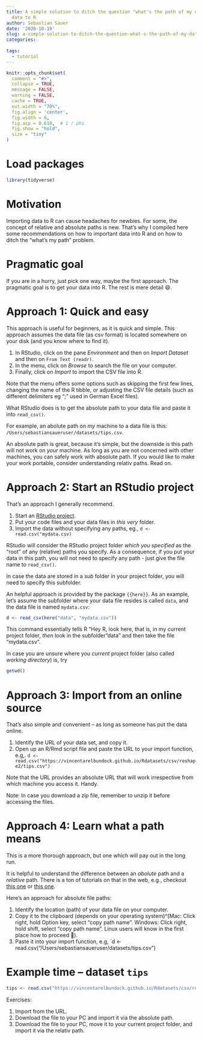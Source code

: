 ```yaml
---
title: A simple solution to ditch the question "what's the path of my data" when importing
  data to R
author: Sebastian Sauer
date: '2020-10-19'
slug: a-simple-solution-to-ditch-the-question-what-s-the-path-of-my-data-when-importing-data-to-r
categories:
  
tags:
  - tutorial
---
```




```r
knitr::opts_chunk$set(
  comment = "#>",
  collapse = TRUE,
  message = FALSE,
  warning = FALSE,
  cache = TRUE,
  out.width = "70%",
  fig.align = 'center',
  fig.width = 6,
  fig.asp = 0.618,  # 1 / phi
  fig.show = "hold",
  size = "tiny"
)
```



# Load packages

```r
library(tidyverse)
```



# Motivation


Importing data to R can cause headaches for newbies. For some, the concept of relative and absolute paths is new. 
That's why I compiled here some recommendations on how to important data into R and on how to ditch the "what's my path" problem.



# Pragmatic goal


If you are in a hurry, just pick one way, maybe the first approach.
The pragmatic goal is to get your data into R. The rest is mere detail 😄.




# Approach 1: Quick and easy


This approach is useful for beginners, as it is quick and simple.
This approach assumes the data file (as csv format) is located somewhere on your disk (and you know where to find it).


1. In RStudio, click on the pane *Environment* and then on *Import Dataset* and then on `From Text (readr)`.
2. In the menu, click on *Browse* to search the file on your computer.
3. Finally, click on *Import* to import the CSV file into R. 

Note that the menu offers some options such as skipping the first few lines, changing the name of the R tibble,
or adjusting the CSV file details (such as different delimiters eg ";" used in German Excel files).


What RStudio does is to get the absolute path to your data file and paste it into `read_csv()`.

For example, an abolute path on *my* machine to a data file is this:
`/Users/sebastiansaueruser/datasets/tips.csv`.

An absolute path is great, because it's simple, but the downside is this path
will not work on *your* machine.
As long as you are not concerned with other machines,
you can safely work with absolute path.
If you would like to make your work portable,
consider understanding relativ paths. Read on.



# Approach 2: Start an RStudio project

That's an approach I generally recommend. 

1. Start an [RStudio project](https://support.rstudio.com/hc/en-us/articles/200526207-Using-Projects).
2. Put your code files and your data files in *this very* folder.
3. Import the data without specifying any paths, eg., `d <- read.csv("mydata.csv)`

RStudio will consider the RStudio project folder *which you specified* 
as the "root" of any (relative) paths you specify.
As a consequence, if you put your data in this path,
you will not need to specify any path - just give the file name to `read_csv()`.

In case the data are stored in a *sub* folder in your project folder,
you will need to specify this subfolder.

An helpful approach is provided by the package `{{here}}`.
As an example, let's assume the subfolder where your data file resides is called `data`,
and the data file is named `mydata.csv`:

```r
d <- read_csv(here("data", "mydata.csv"))
```


This command essentially tells R "Hey R, look here, that is, in my current project folder,
*then* look in the subfolder "data" and then take the file "mydata.csv".

In case you are unsure where you *current* project folder (also called *working directory*) is,
try

```r
getwd()
```



# Approach 3: Import from an online source

That's also simple and convenient -- as long as someone has put the data online.


1. Identify the URL of your data set, and copy it.
2. Open up an R/Rmd script file and paste the URL to your import function, e.g,. `d <- read.csv("https://vincentarelbundock.github.io/Rdatasets/csv/reshape2/tips.csv")`

Note that the URL provides an absolute URL
that will work irrespective from which machine you access it. 
Handy.


Note: In case you download a zip file, remember to unzip it before accessing the files.



# Approach 4: Learn what a path means



This is a more thorough approach, but one which will pay out in the long run.




It is helpful to understand the difference between an *abolute* path and a *relative* path.
There is a ton of tutorials on that in the web, e.g., checkout [this one](https://www.computerhope.com/issues/ch001708.htm) or [this one](https://www.lifewire.com/absolute-and-relative-paths-3466467).


Here's an approach for absolute file paths:


1. Identify the location (path) of your data file on your computer. 
2. Copy it to the clipboard (depends on your operating system)^[Mac: Click right, hold Option key, select "copy path name". Windows: Click right, hold shift, select "copy path name". Linux users will know in the first place how to proceed 🥳).
3. Paste it into your import function, e.g, `d <- read.csv("/Users/sebastiansaueruser/datasets/tips.csv")




# Example time -- dataset `tips` 



```r
tips <- read.csv("https://vincentarelbundock.github.io/Rdatasets/csv/reshape2/tips.csv")
```




Exercises:

1. Import from the URL.
2. Download the file to your PC and import it via the absolute path.
3.  Download the file to your PC, move it to your current project folder, and import it via the relativ path.











